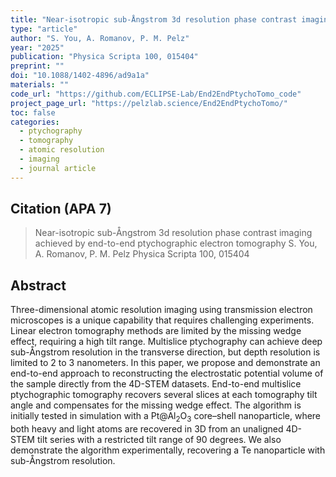 ```yaml
---
title: "Near-isotropic sub-Ångstrom 3d resolution phase contrast imaging achieved by end-to-end ptychographic electron tomography"
type: "article"
author: "S. You, A. Romanov, P. M. Pelz"
year: "2025"
publication: "Physica Scripta 100, 015404"
preprint: ""
doi: "10.1088/1402-4896/ad9a1a"
materials: ""
code_url: "https://github.com/ECLIPSE-Lab/End2EndPtychoTomo_code"
project_page_url: "https://pelzlab.science/End2EndPtychoTomo/"
toc: false
categories:
  - ptychography
  - tomography
  - atomic resolution
  - imaging
  - journal article
---
```


## Citation (APA 7)

> Near-isotropic sub-Ångstrom 3d resolution phase contrast imaging achieved by end-to-end ptychographic electron tomography
S. You, A. Romanov, P. M. Pelz
Physica Scripta 100, 015404


## Abstract

Three-dimensional atomic resolution imaging using transmission electron microscopes is a unique capability that requires challenging experiments. Linear electron tomography methods are limited by the missing wedge effect, requiring a high tilt range. Multislice ptychography can achieve deep sub-Ångstrom resolution in the transverse direction, but depth resolution is limited to 2 to 3 nanometers. In this paper, we propose and demonstrate an end-to-end approach to reconstructing the electrostatic potential volume of the sample directly from the 4D-STEM datasets. End-to-end multislice ptychographic tomography recovers several slices at each tomography tilt angle and compensates for the missing wedge effect. The algorithm is initially tested in simulation with a Pt@Al<sub>2</sub>O<sub>3</sub> core–shell nanoparticle, where both heavy and light atoms are recovered in 3D from an unaligned 4D-STEM tilt series with a restricted tilt range of 90 degrees. We also demonstrate the algorithm experimentally, recovering a Te nanoparticle with sub-Ångstrom resolution.


